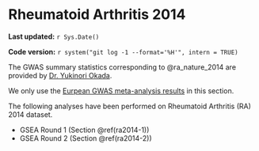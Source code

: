 # Rheumatoid Arthritis 2014

**Last updated:** `r Sys.Date()`

**Code version:** `r system("git log -1 --format='%H'", intern = TRUE)`

The GWAS summary statistics corresponding to @ra_nature_2014 are provided by [Dr. Yukinori Okada](http://plaza.umin.ac.jp/yokada/datasource/software.htm).

We only use the [Eurpean GWAS meta-analysis results](http://plaza.umin.ac.jp/yokada/datasource/files/GWASMetaResults/RA_GWASmeta_European_v2.txt.gz) in this section. 

The following analyses have been performed on Rheumatoid Arthritis (RA) 2014 dataset.

- GSEA Round 1 (Section \@ref(ra2014-1))
- GSEA Round 2 (Section \@ref(ra2014-2))
